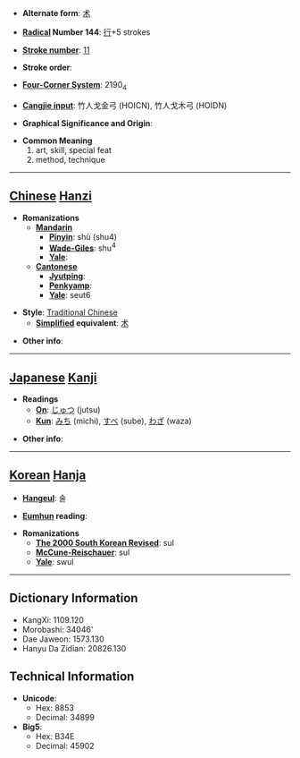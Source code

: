 * '''Alternate form''': [[术]]

* '''[[Wiktionary:Chinese radical index| Radical]] Number 144''': [[Wiktionary:Chinese radical index 行|行]]+5 strokes

* '''[[Wiktionary:Chinese total strokes index|Stroke number]]''': [[Wiktionary:Chinese total strokes index 11|11]]

* '''Stroke order''': 

* '''[[Wiktionary:Chinese four corner index|Four-Corner System]]''': 2190<sub>4</sub>

* '''[[Wiktionary:Chinese Cangjie index|Cangjie input]]''': 竹人戈金弓 (HOICN), 竹人戈木弓 (HOIDN)

* '''Graphical Significance and Origin''': 

* '''Common Meaning'''
*#art, skill, special feat
*# method, technique


----

== [[Chinese]] [[Hanzi]] ==

* '''Romanizations'''
** '''[[Mandarin]]'''
*** '''[[Pinyin]]''': shù (shu4)
*** '''[[Wade-Giles]]''': shu<sup>4</sup>
*** '''[[Yale]]''': 
** '''[[Cantonese]]'''
*** '''[[Jyutping]]''':
*** '''[[Penkyamp]]''': 
*** '''[[Yale]]''': seut6

* '''Style''': [[Traditional Chinese]] 
** '''[[Simplified Chinese|Simplified]] equivalent''': [[术]]

* '''Other info''': 

----

== [[Japanese]] [[Kanji]] ==

* '''Readings'''
** '''[[On]]''': [[じゅつ]] (jutsu)
** '''[[Kun]]''': [[みち]] (michi), [[すべ]] (sube), [[わざ]] (waza)

* '''Other info''':  

----

== [[Korean]] [[Hanja]] ==

* '''[[Hangeul]]''': 술

* '''[[Eumhun]] reading''': 

* '''Romanizations'''
** '''[[The 2000 South Korean Revised Romanization|The 2000 South Korean Revised]]''': sul
** '''[[McCune-Reischauer]]''': sul
** '''[[Yale]]''': swul

----

== Dictionary Information ==

* KangXi: 1109.120
* Morobashi: 34046'
* Dae Jaweon: 1573.130
* Hanyu Da Zidian: 20826.130

== Technical Information ==

* '''Unicode''':
** Hex: 8853
** Decimal: 34899
* '''Big5''':
** Hex: B34E
** Decimal: 45902